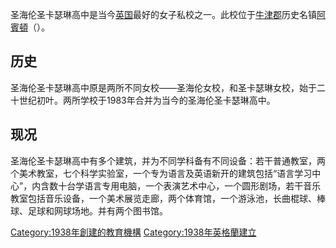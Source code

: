 {{Unreferenced|time=2007-09-11}}
圣海伦圣卡瑟琳高中是当今[[英国|英国]]最好的女子私校之一。此校位于[[牛津郡|牛津郡]]历史名镇[[泰晤士河畔阿賓頓|阿賓頓]]（{{lang|en|Abingdon}}）。

==历史==

圣海伦圣卡瑟琳高中原是两所不同女校——圣海伦女校，和圣卡瑟琳女校，始于二十世纪初叶。两所学校于1983年合并为当今的圣海伦圣卡瑟琳高中。

==现况==

圣海伦圣卡瑟琳高中有多个建筑，并为不同学科备有不同设备：若干普通教室，两个美术教室，七个科学实验室，一个专为语言及英语新开的建筑包括“语言学习中心”，内含数十台学语言专用电脑，一个表演艺术中心，一个圆形剧场，若干音乐教室包括音乐设备，一个美术展览走廊，两个体育馆，一个游泳池，长曲棍球、棒球、足球和网球场地。并有两个图书馆。

[[Category:1938年創建的教育機構|Category:1938年創建的教育機構]]
[[Category:1938年英格蘭建立|Category:1938年英格蘭建立]]